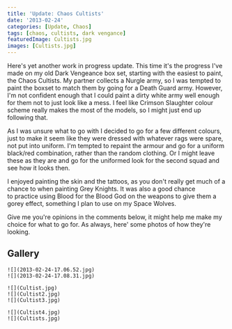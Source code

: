 ```yaml
---
title: 'Update: Chaos Cultists'
date: '2013-02-24'
categories: [Update, Chaos]
tags: [chaos, cultists, dark vengance]
featuredImage: Cultists.jpg
images: [Cultists.jpg]
---
```


Here's yet another work in progress update. This time it's the progress I've made on my old Dark Vengeance box set, starting with the easiest to paint, the Chaos Cultists. My partner collects a Nurgle army, so I was tempted to paint the boxset to match them by going for a Death Guard army. However, I'm not confident enough that I could paint a dirty white army well enough for them not to just look like a mess. I feel like Crimson Slaughter colour scheme really makes the most of the models, so I might just end up following that.

As I was unsure what to go with I decided to go for a few different colours, just to make it seem like they were dressed with whatever rags were spare, not put into uniform. I'm tempted to repaint the armour and go for a uniform black/red combination, rather than the random clothing. Or I might leave these as they are and go for the uniformed look for the second squad and see how it looks then.

I enjoyed painting the skin and the tattoos, as you don't really get much of a chance to when painting Grey Knights. It was also a good chance to practice using Blood for the Blood God on the weapons to give them a gorey effect, something I plan to use on my Space Wolves.

Give me you're opinions in the comments below, it might help me make my choice for what to go for. As always, here' some photos of how they're looking.

## Gallery

```grid|2
![](2013-02-24-17.06.52.jpg)
![](2013-02-24-17.08.31.jpg)
```

```grid|3
![](Cultist.jpg)
![](Cultist2.jpg)
![](Cultist3.jpg)
```

```grid|2
![](Cultist4.jpg)
![](Cultists.jpg)
```
